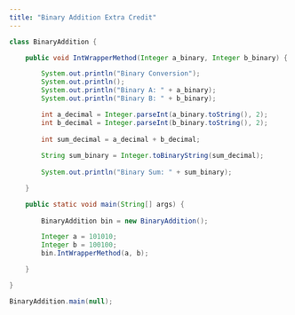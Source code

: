 ```yaml
---
title: "Binary Addition Extra Credit"
---
```


```java

class BinaryAddition {

    public void IntWrapperMethod(Integer a_binary, Integer b_binary) {

        System.out.println("Binary Conversion");
        System.out.println();
        System.out.println("Binary A: " + a_binary);
        System.out.println("Binary B: " + b_binary);

        int a_decimal = Integer.parseInt(a_binary.toString(), 2);
        int b_decimal = Integer.parseInt(b_binary.toString(), 2);
        
        int sum_decimal = a_decimal + b_decimal;
        
        String sum_binary = Integer.toBinaryString(sum_decimal);
        
        System.out.println("Binary Sum: " + sum_binary);

    }

    public static void main(String[] args) {
        
        BinaryAddition bin = new BinaryAddition();

        Integer a = 101010;
        Integer b = 100100;
        bin.IntWrapperMethod(a, b);

    }

}

BinaryAddition.main(null);

```